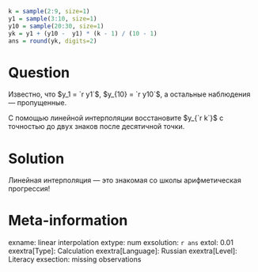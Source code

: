 ```r
k = sample(2:9, size=1) 
y1 = sample(3:10, size=1)
y10 = sample(20:30, size=1)
yk = y1 + (y10 -  y1) * (k - 1) / (10 - 1)
ans = round(yk, digits=2)
```

Question
========

Известно, что $y_1 = `r y1`$, $y_{10} = `r y10`$, а остальные наблюдения — пропущенные. 

С помощью линейной интерполяции восстановите $y_{`r k`}$ с точностью до двух знаков после десятичной точки. 

Solution
========

Линейная интерполяция — это знакомая со школы арифметическая прогрессия!

Meta-information
================
exname: linear interpolation
extype: num
exsolution: `r ans`
extol: 0.01
exextra[Type]: Calculation
exextra[Language]: Russian
exextra[Level]: Literacy
exsection: missing observations
